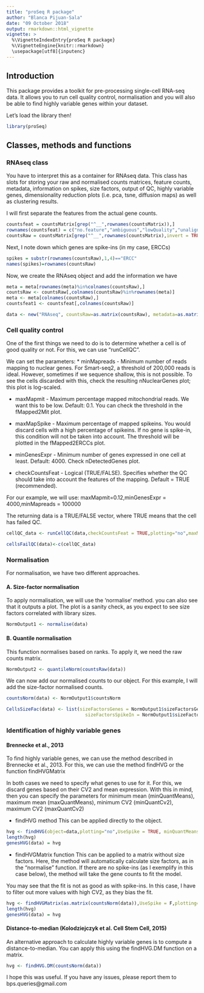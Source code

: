 ```yaml
---
title: "proSeq R package"
author: "Blanca Pijuan-Sala"
date: "09 October 2018"
output: rmarkdown::html_vignette
vignette: >
  %\VignetteIndexEntry{proSeq R package}
  %\VignetteEngine{knitr::rmarkdown}
  \usepackage[utf8]{inputenc}
---
```


## Introduction

This package provides a toolkit for pre-processing single-cell RNA-seq data. It allows you to run cell quality control, normalisation and you will also be able to find highly variable genes within your dataset.

Let's load the library then!

```r
library(proSeq)
```


## Classes, methods and functions

### RNAseq class 

You have to interpret this as a container for RNAseq data. This class has slots for storing your raw and normalised counts matrices, feature counts, metadata, information on spikes, size factors, output of QC, highly variable genes, dimensionality reduction plots (i.e. pca, tsne, diffusion maps) as well as clustering results. 

I will first separate the features from the actual gene counts.
```r

countsfeat = countsMatrix[grep("^__",rownames(countsMatrix)),]
rownames(countsfeat) = c("no.feature","ambiguous","lowQuality","unaligned","align.not.unique")
countsRaw = countsMatrix[grep("^__",rownames(countsMatrix),invert = TRUE),]

```
Next, I note down which genes are spike-ins (in my case, ERCCs)
```r

spikes = substr(rownames(countsRaw),1,4)=="ERCC"
names(spikes)=rownames(countsRaw)

```


Now, we create the RNAseq object and add the information we have
```r

meta = meta[rownames(meta)%in%colnames(countsRaw),]
countsRaw <- countsRaw[,colnames(countsRaw)%in%rownames(meta)]
meta <- meta[colnames(countsRaw),]
countsfeat1 <- countsfeat[,colnames(countsRaw)]

data <- new("RNAseq", countsRaw=as.matrix(countsRaw), metadata=as.matrix(meta),SpikeIn=spikes,CountsFeat=as.matrix(countsfeat1))
```

### Cell quality control

One of the first things we need to do is to determine whether a cell is of good quality or not. For this, we can use "runCellQC".

We can set the parameters:
* minMapreads	- Minimum number of reads mapping to nuclear genes. For Smart-seq2, a threshold of 200,000 reads is ideal. However, sometimes if we sequence shallow, this is not possible. To see the cells discarded with this, check the resulting nNuclearGenes plot; this plot is log-scaled.

* maxMapmit - Maximum percentage mapped mitochondrial reads. We want this to be low. Default: 0.1. You can check the threshold in the fMapped2Mit plot.

* maxMapSpike	- Maximum percentage of mapped spikeins. You would discard cells with a high percentage of spikeins. If no gene is spike-in, this condition will not be taken into account. The threshold will be plotted in the fMapped2ERCCs plot.

* minGenesExpr - Minimum number of genes expressed in one cell at least. Default: 4000. Check nDetectedGenes plot.

* checkCountsFeat	- Logical (TRUE/FALSE). Specifies whether the QC should take into account the features of the mapping. Default = TRUE (recommended).

For our example, we will use: maxMapmit=0.12,minGenesExpr = 4000,minMapreads = 100000

The returning data is a TRUE/FALSE vector, where TRUE means that the cell has failed QC.


```r

cellQC_data <- runCellQC(data,checkCountsFeat = TRUE,plotting="no",maxMapmit=0.12,minGenesExpr = 4000,minMapreads = 100000)

cellsFailQC(data)<-c(cellQC_data)

```

### Normalisation

For normalisation, we have two different approaches.

#### A. Size-factor normalisation

To apply normalisation, we will use the 'normalise' method. 
you can also see that it outputs a plot. The plot is a sanity check, as you expect to see size factors correlated with library sizes.

```r
NormOutput1 <- normalise(data)
```


#### B. Quantile normalisation
This function normalises based on ranks. To apply it, we need the raw counts matrix.

```r
NormOutput2 <- quantileNorm(countsRaw(data))
```

We can now add our normalised counts to our object. For this example, I will add the size-factor normalised counts.

```r
countsNorm(data) <- NormOutput1$countsNorm

CellsSizeFac(data) <- list(sizeFactorsGenes = NormOutput1$sizeFactorsGenes, 
                             sizeFactorsSpikeIn = NormOutput1$sizeFactorsSpikeIn)

```


### Identification of highly variable genes

#### Brennecke et al., 2013
To find highly variable genes, we can use the method described in Brennecke et al., 2013. For this, we can use the method findHVG or the function findHVGMatrix

In both cases we need to specify what genes to use for it. For this, we discard genes based on their CV2 and mean expression. With this in mind, then you can specify the parameters for minimum mean (minQuantMeans), maximum mean (maxQuantMeans), minimum CV2 (minQuantCv2), maximum CV2 (maxQuantCv2)

* findHVG method
This can be applied directly to the object.

```r
hvg <- findHVG(object=data,plotting="no",UseSpike = TRUE, minQuantMeans = 0.1,maxQuantMeans = 0.9,maxQuantCv2 = 0.9,minQuantCv2 = 0.1)
length(hvg)
genesHVG(data) = hvg
```

* findHVGMatrix function
This can be applied to a matrix without size factors. Here, the method will automatically calculate size factors, as in the "normalise" function. If there are no spike-ins (as I exemplify in this case below), the method will take the gene counts to fit the model.

You may see that the fit is not as good as with spike-ins. In this case, I have to filter out more values with high CV2, as they bias the fit.

```r
hvg <- findHVGMatrix(as.matrix(countsNorm(data)),UseSpike = F,plotting="no", minQuantMeans = 0,maxQuantMeans = 1,maxQuantCv2 = 0.4,minQuantCv2 = 0)
length(hvg)
genesHVG(data) = hvg
```


#### Distance-to-median (Kolodziejczyk et al. Cell Stem Cell, 2015)

An alternative approach to calculate highly variable genes is to compute a distance-to-median. You can apply this using the findHVG.DM function on a matrix.

```r
hvg <- findHVG.DM(countsNorm(data))
```

I hope this was useful. If you have any issues, please report them to bps.queries@gmail.com
